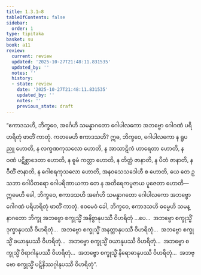 ```yaml
---
title: 1.3.1–8
tableOfContents: false
sidebar:
  order: 1
type: tipitaka
basket: su
book: a11
review:
  current: review
  updated: '2025-10-27T21:48:11.831535'
  updated_by: ''
  notes: ''
  history:
  - state: review
    date: '2025-10-27T21:48:11.831535'
    updated_by: ''
    notes: ''
    previous_state: draft
---
```



<ReviewStatus review={frontmatter.review} showDetails={true} />

<HypothesisAnnotation frontmatter={frontmatter} />

<DynamicBreadcrumb />

<Division number="22–29" book="a11" e="ch" v="17">

<Paragraph number="212" book="a11">
“ဧကာဒသဟိ, ဘိက္ခဝေ, အင်္ဂေဟိ သမန္နာဂတော ဂေါပါလကော အဘဗ္ဗော ဂေါဂဏံ ပရိဟရိတုံ ဖာတိံ ကာတုံ. ကတမေဟိ ဧကာဒသဟိ? ဣဓ, ဘိက္ခဝေ, ဂေါပါလကော န ရူပညူ ဟောတိ, န လက္ခဏကုသလော ဟောတိ, န အာသာဋိကံ ဟာရေတာ ဟောတိ, န ဝဏံ ပဋိစ္ဆာဒေတာ ဟောတိ, န ဓူမံ ကတ္တာ ဟောတိ, န တိတ္ထံ ဇာနာတိ, န ပီတံ ဇာနာတိ, န ဝီထိံ ဇာနာတိ, န ဂေါစရကုသလော ဟောတိ, အနဝသေသဒေါဟီ စ ဟောတိ, ယေ တေ ဥသဘာ ဂေါပိတရော ဂေါပရိဏာယကာ တေ န အတိရေကပူဇာယ ပူဇေတာ ဟောတိ—  ဣမေဟိ ခေါ, ဘိက္ခဝေ, ဧကာဒသဟိ အင်္ဂေဟိ သမန္နာဂတော ဂေါပါလကော အဘဗ္ဗော ဂေါဂဏံ ပရိဟရိတုံ ဖာတိံ ကာတုံ.
</Paragraph>

<Paragraph number="213" book="a11">
ဧဝမေဝံ ခေါ, ဘိက္ခဝေ, ဧကာဒသဟိ ဓမ္မေဟိ သမန္နာဂတော ဘိက္ခု အဘဗ္ဗော စက္ခုသ္မိံ အနိစ္စာနုပဿီ ဝိဟရိတုံ …ပေ…  အဘဗ္ဗော စက္ခုသ္မိံ ဒုက္ခာနုပဿီ ဝိဟရိတုံ…  အဘဗ္ဗော စက္ခုသ္မိံ အနတ္တာနုပဿီ ဝိဟရိတုံ…  အဘဗ္ဗော စက္ခုသ္မိံ ခယာနုပဿီ ဝိဟရိတုံ…  အဘဗ္ဗော စက္ခုသ္မိံ ဝယာနုပဿီ ဝိဟရိတုံ…  အဘဗ္ဗော စက္ခုသ္မိံ ဝိရာဂါနုပဿီ ဝိဟရိတုံ…  အဘဗ္ဗော စက္ခုသ္မိံ နိရောဓာနုပဿီ ဝိဟရိတုံ…  အဘဗ္ဗော စက္ခုသ္မိံ ပဋိနိဿဂ္ဂါနုပဿီ ဝိဟရိတုံ”.
</Paragraph>
</Division>